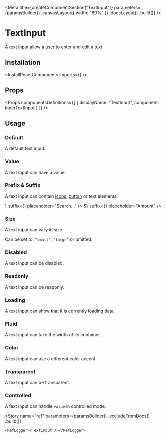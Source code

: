 
<Meta
    title={createComponentSection("TextInput")}
    parameters={paramsBuilder()
        .canvasLayout({ width: "80%" })
        .docsLayout(<ReactComponentsLayout sourcePath="/packages/react-components/src/text-input/src" />)
        .build()}
/>

# TextInput

A text input allow a user to enter and edit a text.

## Installation

<InstallReactComponents imports={<Imports />} />

## Props

<Props
    componentsDefinitions={[
        { displayName: "TextInput", component: InnerTextInput }
    ]}
/>

## Usage

### Default

A default text input.

<Preview>
    <Story name="default">
        <TextInput />
    </Story>
</Preview>

### Value

A text input can have a value.

<Preview>
    <Story name="value">
        <TextInput defaultValue="Deep space" />
    </Story>
</Preview>

### Prefix & Suffix

A text input can contain [icons](?path=/docs/materials-icons--page), [button](?path=/docs/components-button--default-story) or text elements.

<Preview>
    <Story name="prefix & suffix">
        <Inline>
            <TextInput prefix={<MagnifierIcon />} suffix={<IconButton><CrossIcon /></IconButton>} placeholder="Search..." />
            <TextInput prefix={<Text>$</Text>} suffix={<CheckCircleIcon />} placeholder="Amount" />
        </Inline>
    </Story>
</Preview>

### Size

A text input can vary in size.

Can be set to: `"small"`, `"large"` or omitted.

<Preview>
    <Story name="size">
        <Inline align="end">
            <TextInput size="small" fluid placeholder="Search..." />
            <TextInput fluid placeholder="Search..." />
            <TextInput size="large" fluid placeholder="Search..." />
        </Inline>
    </Story>
</Preview>

### Disabled

A text input can be disabled.

<Preview>
    <Story name="disabled">
        <TextInput disabled placeholder="Search..." />
    </Story>
</Preview>

### Readonly

A text input can be readonly.

<Preview>
    <Story name="readonly">
        <TextInput readOnly value="Deep space" />
    </Story>
</Preview>

### Loading

A text input can show that it is currently loading data.

<Preview>
    <Story name="loading">
        <TextInput loading placeholder="Search..." />
    </Story>
</Preview>

### Fluid

A text input can take the width of its container.

<Preview>
    <Story name="fluid">
        <TextInput fluid placeholder="Search..." />
    </Story>
</Preview>

### Color

A text input can use a different color accent.

<Preview>
    <Story name="error">
        <TextInput color="error" placeholder="Search..." />
    </Story>
</Preview>

### Transparent

A text input can be transparent.

<Preview>
    <Story name="transparent">
        <TextInput variant="transparent" placeholder="Search..." />
    </Story>
</Preview>

### Controlled

A text input can handle `value` in controlled mode.

<FilePreview filePath="/text-input/stories/ControlledTextInput">
    <ControlledTextInput />
</FilePreview>

<Story
    name="ref"
    parameters={paramsBuilder()
        .excludeFromDocs()
        .build()}
>
    <RefLogger><TextInput /></RefLogger>
</Story>
